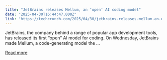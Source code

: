 ```yaml
---
title: "JetBrains releases Mellum, an ‘open’ AI coding model"
date: "2025-04-30T16:44:47.000Z"
link: "https://techcrunch.com/2025/04/30/jetbrains-releases-mellum-an-open-ai-coding-model/"
---
```


JetBrains, the company behind a range of popular app development tools, has released its first &#8220;open&#8221; AI model for coding. On Wednesday, JetBrains made Mellum, a code-generating model the ...

[Read more](https://techcrunch.com/2025/04/30/jetbrains-releases-mellum-an-open-ai-coding-model/)

